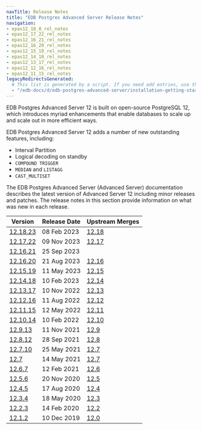 ```yaml
---
navTitle: Release Notes
title: "EDB Postgres Advanced Server Release Notes"
navigation:
- epas12_18_0_rel_notes
- epas12_17_22_rel_notes
- epas12_16_21_rel_notes
- epas12_16_20_rel_notes
- epas12_15_19_rel_notes
- epas12_14_18_rel_notes
- epas12_13_17_rel_notes
- epas12_12_16_rel_notes
- epas12_11_15_rel_notes
legacyRedirectsGenerated:
  # This list is generated by a script. If you need add entries, use the `legacyRedirects` key.
  - "/edb-docs/d/edb-postgres-advanced-server/installation-getting-started/release-notes/12/toc.html"
---
```


EDB Postgres Advanced Server 12 is built on open-source PostgreSQL 12, which introduces myriad enhancements that enable databases to scale up and scale out in more efficient ways. 

EDB Postgres Advanced Server 12 adds a number of new outstanding features, including:

- Interval Partition
- Logical decoding on standby
- `COMPOUND TRIGGER`
- `MEDIAN` and `LISTAGG`
- `CAST_MULTISET`

The EDB Postgres Advanced Server (Advanced Server) documentation describes the latest version of Advanced Server 12 including minor releases and patches. The release notes in this section provide information on what was new in each release. 

|                  Version                  | Release Date |                        Upstream Merges                         |
| ----------------------------------------- | ------------ | -------------------------------------------------------------- |
| [12.18.23](epas12_18_23_rel_notes.mdx)    | 08 Feb 2023  | [12.18](https://www.postgresql.org/docs/12/release-12-18.html) |
| [12.17.22](epas12_17_22_rel_notes.mdx)    | 09 Nov 2023  | [12.17](https://www.postgresql.org/docs/12/release-12-17.html) |
| [12.16.21](epas12_16_21_rel_notes.mdx)    | 25 Sep 2023  |                                                                |
| [12.16.20](epas12_16_20_rel_notes.mdx)    | 21 Aug 2023  | [12.16](https://www.postgresql.org/docs/12/release-12-16.html) |
| [12.15.19](epas12_15_19_rel_notes.mdx)    | 11 May 2023  | [12.15](https://www.postgresql.org/docs/12/release-12-15.html) |
| [12.14.18](epas12_14_18_rel_notes.mdx)    | 10 Feb 2023  | [12.14](https://www.postgresql.org/docs/12/release-12-14.html) |
| [12.13.17](epas12_13_17_rel_notes.mdx)    | 10 Nov 2022  | [12.13](https://www.postgresql.org/docs/12/release-12-13.html) |
| [12.12.16](epas12_12_16_rel_notes.mdx)    | 11 Aug 2022  | [12.12](https://www.postgresql.org/docs/12/release-12-12.html) |
| [12.11.15](epas12_11_15_rel_notes.mdx)    | 12 May 2022  | [12.11](https://www.postgresql.org/docs/12/release-12-11.html) |
| [12.10.14](05_epas12.10.14_rel_notes.mdx) | 10 Feb 2022  | [12.10](https://www.postgresql.org/docs/12/release-12-10.html) |
| [12.9.13](06_epas12.9.13_rel_notes.mdx)   | 11 Nov 2021  | [12.9](https://www.postgresql.org/docs/12/release-12-9.html)   |
| [12.8.12](07_epas12.8.12_rel_notes.mdx)   | 28 Sep 2021  | [12.8](https://www.postgresql.org/docs/12/release-12-8.html)   |
| [12.7.10](08_epas12.7.10_rel_notes.mdx)   | 25 May 2021  | [12.7](https://www.postgresql.org/docs/12/release-12-7.html)   |
| [12.7](09_epas12.7_rel_notes.mdx)         | 14 May 2021  | [12.7](https://www.postgresql.org/docs/12/release-12-7.html)   |
| [12.6.7](10_epas12.6.7_rel_notes.mdx)     | 12 Feb 2021  | [12.6](https://www.postgresql.org/docs/12/release-12-6.html)   |
| [12.5.6](11_epas12.5.6_rel_notes.mdx)     | 20 Nov 2020  | [12.5](https://www.postgresql.org/docs/12/release-12-5.html)   |
| [12.4.5](13_epas12.4.5_rel_notes.mdx)     | 17 Aug 2020  | [12.4](https://www.postgresql.org/docs/12/release-12-4.html)   |
| [12.3.4](15_epas12.3.4_rel_notes.mdx)     | 18 May 2020  | [12.3](https://www.postgresql.org/docs/12/release-12-3.html)   |
| [12.2.3](17_epas12.2.3_rel_notes.mdx)     | 14 Feb 2020  | [12.2](https://www.postgresql.org/docs/12/release-12-2.html)   |
| [12.1.2](19_epas12.1.2_rel_notes.mdx)     | 10 Dec 2019  | [12.0](https://www.postgresql.org/docs/12/release-12.html)     |